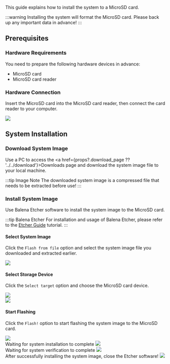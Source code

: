 This guide explains how to install the system to a MicroSD card.

:::warning
Installing the system will format the MicroSD card. Please back up any important data in advance!
:::

## Prerequisites

### Hardware Requirements

You need to prepare the following hardware devices in advance:

- MicroSD card
- MicroSD card reader

### Hardware Connection

Insert the MicroSD card into the MicroSD card reader, then connect the card reader to your computer.

<div style={{ textAlign: "center" }}>
  <img
    src="/en/img/common/radxa-os/install-system/sd-reader.webp"
    style={{ width: "100%", maxWidth: "1200px" }}
  />
</div>

## System Installation

### Download System Image

Use a PC to access the <a href={props?.download_page ?? '../../download'}>Downloads</a> page and download the system image file to your local machine.

:::tip Image Note
The downloaded system image is a compressed file that needs to be extracted before use!
:::

### Install System Image

Use Balena Etcher software to install the system image to the MicroSD card.

:::tip Balena Etcher
For installation and usage of Balena Etcher, please refer to the [Etcher Guide](/common/radxa-os/install-system/balena-etcher) tutorial.
:::

#### Select System Image

Click the `Flash from file` option and select the system image file you downloaded and extracted earlier.

<div style={{ textAlign: "center" }}>
  <img
    src="/en/img/common/radxa-os/install-system/etcher-select-image.webp"
    style={{ width: "100%", maxWidth: "1200px" }}
  />
</div>

#### Select Storage Device

Click the `Select target` option and choose the MicroSD card device.

<div style={{ textAlign: "center" }}>
  <img
    src="/en/img/common/radxa-os/install-system/etcher-select-sd-01.webp"
    style={{ width: "100%", maxWidth: "1200px" }}
  />
</div>

<div style={{ textAlign: "center" }}>
  <img
    src="/en/img/common/radxa-os/install-system/etcher-select-sd-02.webp"
    style={{ width: "100%", maxWidth: "1200px" }}
  />
</div>

#### Start Flashing

Click the `Flash!` option to start flashing the system image to the MicroSD card.

<div style={{ textAlign: "center" }}>
  <img
    src="/en/img/common/radxa-os/install-system/etcher-flash.webp"
    style={{ width: "100%", maxWidth: "1200px" }}
  />
</div>

<div style={{ textAlign: "center" }}>
  Waiting for system installation to complete
  <img
    src="/en/img/common/radxa-os/install-system/etcher-flashing.webp"
    style={{ width: "100%", maxWidth: "1200px" }}
  />
</div>

<div style={{ textAlign: "center" }}>
  Waiting for system verification to complete
  <img
    src="/en/img/common/radxa-os/install-system/etcher-valid.webp"
    style={{ width: "100%", maxWidth: "1200px" }}
  />
</div>

<div style={{ textAlign: "center" }}>
  After successfully installing the system image, close the Etcher software!
  <img
    src="/en/img/common/radxa-os/install-system/etcher-completed.webp"
    style={{ width: "100%", maxWidth: "1200px" }}
  />
</div>
